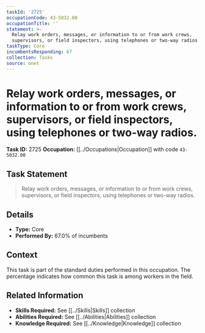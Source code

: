 ```yaml
---
taskId: '2725'
occupationCode: 43-5032.00
occupationTitle: ''
statement: >-
  Relay work orders, messages, or information to or from work crews,
  supervisors, or field inspectors, using telephones or two-way radios.
taskType: Core
incumbentsResponding: 67
collection: Tasks
source: onet
---
```

# Relay work orders, messages, or information to or from work crews, supervisors, or field inspectors, using telephones or two-way radios.

**Task ID:** 2725
**Occupation:** [[../Occupations|Occupation]] with code `43-5032.00`

## Task Statement

> Relay work orders, messages, or information to or from work crews, supervisors, or field inspectors, using telephones or two-way radios.

## Details

- **Type:** Core
- **Performed By:** 67.0% of incumbents

## Context

This task is part of the standard duties performed in this occupation. The percentage indicates how common this task is among workers in the field.

## Related Information

- **Skills Required:** See [[../Skills|Skills]] collection
- **Abilities Required:** See [[../Abilities|Abilities]] collection
- **Knowledge Required:** See [[../Knowledge|Knowledge]] collection
